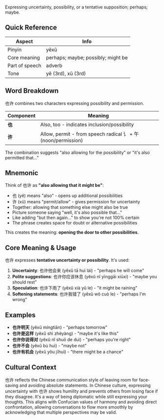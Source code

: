 Expressing uncertainty, possibility, or a tentative supposition; perhaps; maybe.

## Quick Reference

| Aspect         | Info                               |
| -------------- | ---------------------------------- |
| Pinyin         | yěxǔ                               |
| Core meaning   | perhaps; maybe; possibly; might be |
| Part of speech | adverb                             |
| Tone           | yě (3rd), xǔ (3rd)                 |

## Word Breakdown

也许 combines two characters expressing possibility and permission.

| Component | Meaning                                                       |
| --------- | ------------------------------------------------------------- |
| **也**    | Also, too - indicates inclusion/possibility                   |
| **许**    | Allow, permit - from speech radical 讠 + 午 (noon/permission) |

The combination suggests "also allowing for the possibility" or "it's also permitted that..."

## Mnemonic

Think of 也许 as **"also allowing that it might be"**:

- 也 (yě) means "also" - opens up additional possibilities
- 许 (xǔ) means "permit/allow" - gives permission for uncertainty
- Together: allowing that something else might also be true
- Picture someone saying "well, it's also possible that..."
- Like adding "but then again..." to show you're not 100% certain
- The phrase creates space for doubt or alternative possibilities

This creates the meaning: **opening the door to other possibilities**.

## Core Meaning & Usage

也许 expresses **tentative uncertainty or possibility**. It's used:

1. **Uncertainty**: 也许他会来 (yěxǔ tā huì lái) - "perhaps he will come"
2. **Polite suggestions**: 也许你应该休息 (yěxǔ nǐ yīnggāi xiūxi) - "maybe you should rest"
3. **Speculation**: 也许下雨了 (yěxǔ xià yǔ le) - "it might be raining"
4. **Softening statements**: 也许我错了 (yěxǔ wǒ cuò le) - "perhaps I'm wrong"

## Examples

- **也许明天** (yěxǔ míngtiān) - "perhaps tomorrow"
- **也许是这样** (yěxǔ shì zhèyàng) - "maybe it's like this"
- **也许你说得对** (yěxǔ nǐ shuō de duì) - "perhaps you're right"
- **也许不会** (yěxǔ bù huì) - "maybe not"
- **也许有机会** (yěxǔ yǒu jīhuì) - "there might be a chance"

## Cultural Context

也许 reflects the Chinese communication style of leaving room for face-saving and avoiding absolute
statements. In Chinese culture, expressing uncertainty with 也许 shows humility and prevents others
from losing face if they disagree. It's a way of being diplomatic while still expressing your
thoughts. This aligns with Confucian values of harmony and avoiding direct confrontation, allowing
conversations to flow more smoothly by acknowledging that multiple perspectives may be valid.

